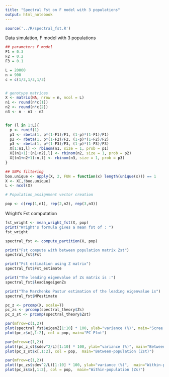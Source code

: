 ```yaml
---
title: "Spectral Fst on F model with 3 populations"
output: html_notebook
---
```




```r
source('../R/spectral_fst.R')
```

Data simulation, F model with 3 populations
```r
## parameters F model
F1 = 0.3
F2 = 0.2
F3 = 0.1

L = 20000
n = 900 
c = c(1/3,1/3,1/3)


# genotype matrices
X <- matrix(NA, nrow = n, ncol = L)
n1 <- round(n*c[1])
n2 <- round(n*c[2])
n3 <- n - n1 - n2 


for (l in 1:L){
  p <- runif(1)
  p1 <- rbeta(1, p*(1-F1)/F1, (1-p)*(1-F1)/F1)
  p2 <- rbeta(1, p*(1-F2)/F2, (1-p)*(1-F2)/F2)
  p3 <- rbeta(1, p*(1-F3)/F3, (1-p)*(1-F3)/F3)  
  X[1:n1,l] <- rbinom(n1, size = 1, prob = p1)
  X[(n1+1):(n1+n2),l] <- rbinom(n2, size = 1, prob = p2)
  X[(n1+n2+1):n,l] <- rbinom(n3, size = 1, prob = p3)  
}

## SNPs filtering
boo.unique <- apply(X, 2, FUN = function(x) length(unique(x))) == 1
X <- X[,!boo.unique]
L <- ncol(X)

# Population_assignment vector creation

pop <- c(rep(1,n1), rep(2,n2), rep(3,n3))
```

Wright's Fst computation

```r
fst_wright <- mean_wright_fst(X, pop)
print("Wright's formula gives a mean fst of : ")
fst_wright
```

```r
spectral_fst <- compute_partition(X, pop)
```

```r
print("Fst compute with between population matrix Zst")
spectral_fst$Fst
```


```r
print("Fst estimation using Z matrix")
spectral_fst$Fst_estimate
```

```r
print("The leading eigenvalue of Zs matrix is :")
spectral_fst$leadingeigenZs
```

```r
print("The Marchenko Pastur estimation of the leading eigenvalue is")
spectral_fst$MPestimate
```

```r
pc_z <- prcomp(X, scale=T)
pc_zs <- prcomp(spectral_theory$Zs)
pc_z_st <- prcomp(spectral_theory$Zst)
```


```r
par(mfrow=c(1,2))
plot(spectral_fst$eigenZ[1:10] * 100, ylab="variance (%)", main="Scree plot", ylim=c(0,8))
plot(pc_z$x[,1:2], col = pop, main="PC Plot")
```

```r
par(mfrow=c(1,2))
plot((pc_z_st$sdev^2/L)[1:10] * 100, ylab="variance (%)", main="Between-population (Zst)", ylim=c(0,8))
plot(pc_z_st$x[,1:2], col = pop,  main="Between-population (Zst)")
```

```r
par(mfrow=c(1,2))
plot((pc_zs$sdev^2/L)[1:10] * 100, ylab="variance (%)",  main="Within-population (Zs)", ylim=c(0,8))
plot(pc_zs$x[,1:2], col = pop,  main="Within-population (Zs)")
```

